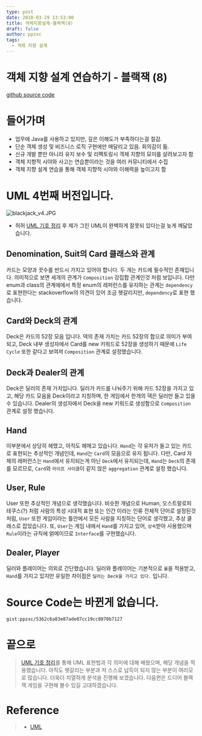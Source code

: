 ```yaml
---
type: post
date: 2018-03-29 13:53:00
title: 객체지향설계-블랙잭(8)
draft: false
author: ppzxc
tags:
  - 객체 지향 설계
---
```


# 객체 지향 설계 연습하기 - 블랙잭 (8)

[github source code](https://github.com/JungHa-Cho/BlackJack)

# 들어가며

- 업무에 Java를 사용하고 있지만, 깊은 이해도가 부족하다는걸 절감.
- 단순 객체 생성 및 비즈니스 로직 구현에만 매달리고 있음. 회의감이 듦.
- 신규 개발 뿐만 아니라 유지 보수 및 리팩토링시 객체 지향의 묘미를 살려보고자 함
- 객체 지향적 시야와 사고는 연습뿐이라는 것을 여러 커뮤니티에서 수집
- 객체 지향 설계 연습을 통해 객체 지향적 시야와 이해력을 높이고지 함

# UML 4번째 버전입니다.

![blackjack_v4.JPG](https://github.com/ppzxc/ppzxc.github.io/blob/master/content/images/blackjack_v4.JPG)

- 허허 [UML 기호 정리](https://jungha-cho.github.io/2018/03/29/UML-%EA%B8%B0%ED%98%B8-%EC%A0%95%EB%A6%AC/) 후 제가 그린 UML이 완벽하게 잘못되 있다는걸 늦게 깨닳았습니다.

## Denomination, Suit의 Card 클래스와 관계

카드는 모양과 끗수를 반드시 가지고 있어야 합니다. 두 개는 카드에 필수적인 존재입니다. 의미적으로 보면 세개의 관계가 `Composition` 강집합 관계인것 처럼 보입니다. 다만 enum과 class의 관계에에서 특정 enum의 레퍼런스를 유지하는 관계는 `dependency`로 표현한다는 stackoverflow의 의견이 있어 조금 헷갈리지만, `dependency`로 표현 했습니다.

## Card와 Deck의 관계

Deck은 카드의 52장 모음 입니다. 덱의 존재 가치는 카드 52장의 합으로 의미가 부여되고, Deck 내부 생성자에서 Card를 new 키워드로 52장을 생성하기 때문에 `Life Cycle` 또한 같다고 보여져 `Composition` 관계로 설정했습니다.

## Deck과 Dealer의 관계

Deck은 딜러의 존재 가치입니다. 딜러가 카드를 나눠주기 위해 카드 52장을 가지고 있고, 해당 카드 모음을 Deck이라고 지칭하며, 한 게임에서 한개의 덱은 딜러만 들고 있을수 있습니다. Dealer의 생성자에서 Deck을 new 키워드로 생성함으로 `Composition` 관계로 설정 했습니다.

## Hand

이부분에서 상당히 헤맸고, 아직도 헤매고 있습니다. `Hand`는 각 유저가 들고 있는 카드로 표현되는 추상적인 개념인데, `Hand`는 `Card`의 모음으로 유지 됩니다. 다만, Card 자체의 레퍼런스는 `Hand`에서 유지되는게 아닌 `Deck`에서 유지되는데, `Hand`는 `Deck`의 존재를 모르므로, `Card`와 `라이프 사이클`이 같지 않은 `aggregation` 관계로 설정 했습니다.

## User, Rule

User 또한 추상적인 개념으로 생각했습니다. 비슷한 개념으로 Human, 오스트랄로피테쿠스(?) 처럼 사람의 특성 시대적 표현 또는 인간 이라는 인류 전체적 단어로 설정된것 처럼, `User` 또한 게임이라는 틀안에서 모든 사람을 지칭하는 단어로 생각했고, 추상 클래스로 잡았습니다. 또, `User`는 게임 내에서 `Hand`를 가지고 있어, `상속`받아 사용했으며 `Rule`이라는 규칙에 얽메이므로 `Interface`를 구현했습니다.

## Dealer, Player

딜러와 플레이어는 의외로 간단했습니다. 딜러와 플레이어는 기본적으로 `룰`을 적용받고, `Hand`를 가지고 있지만 유일한 차이점은 `딜러는 Deck을 가지고 있다.` 입니다.

# Source Code는 바뀐게 없습니다.

`gist:ppzxc/5362c6a83e87ade07cc19cc8070b7127`

# 끝으로

> [UML 기호 정리](https://jungha-cho.github.io/2018/03/29/UML-%EA%B8%B0%ED%98%B8-%EC%A0%95%EB%A6%AC/)를 통해 UML 표현법과 각 의미에 대해 배웠으며, 해당 개념을 적용했습니다.
> 아직도 헷갈리는 부분과 저 스스로 납득이 되지 않는 부분이 여러모로 많습니다.
> 더욱더 치열하게 분석을 진행해 보겠습니다.
> 다음편은 드디어 블랙잭 게임을 구현해 볼수 있길 고대하겠습니다.

# Reference

> - [UML](http://geniusduck.tistory.com/entry/UML-%EA%B8%B0%EB%B3%B8%ED%8E%B8-%EA%B8%B0%EB%B3%B8-%ED%91%9C%EA%B8%B0-%ED%98%95%EC%8B%9D-%EB%B0%8F-%EA%B4%80%EA%B3%84%ED%91%9C%ED%98%84%EB%B2%95)
